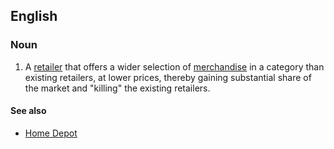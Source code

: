 ==English==

===Noun===
{{en-noun|sg=[[category]] [[killer]]}}

# {{business|US}} A [[retailer]] that offers a wider selection of [[merchandise]] in a category than existing retailers, at lower prices, thereby gaining substantial share of the market and "killing" the existing retailers.

====See also====
*[[Home Depot]]